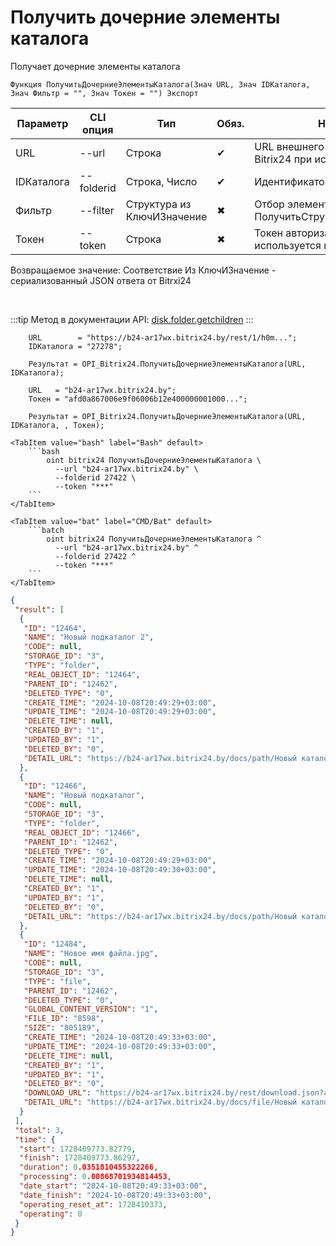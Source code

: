 ﻿---
sidebar_position: 7
---


# Получить дочерние элементы каталога
 Получает дочерние элементы каталога



`Функция ПолучитьДочерниеЭлементыКаталога(Знач URL, Знач IDКаталога, Знач Фильтр = "", Знач Токен = "") Экспорт`

  | Параметр | CLI опция | Тип | Обяз. | Назначение |
  |-|-|-|-|-|
  | URL | --url | Строка | &#x2714; | URL внешнего вебхука или адрес Bitrix24 при использовании токена |
  | IDКаталога | --folderid | Строка, Число | &#x2714; | Идентификатор каталога |
  | Фильтр | --filter | Структура из КлючИЗначение | &#x2716; | Отбор элементов (См. ПолучитьСтруктуруФильтраКаталога) |
  | Токен | --token | Строка | &#x2716; | Токен авторизации, если используется не вебхук |

  
  Возвращаемое значение:   Соответствие Из КлючИЗначение - сериализованный JSON ответа от Bitrxi24

<br/>

:::tip
Метод в документации API: [disk.folder.getchildren](https://dev.1c-bitrix.ru/rest_help/disk/folder/disk_folder_getchildren.php)
:::
<br/>



```bsl title="Пример использования для 1С:Предприятие/OneScript"
    URL        = "https://b24-ar17wx.bitrix24.by/rest/1/h0m...";
    IDКаталога = "27278";

    Результат = OPI_Bitrix24.ПолучитьДочерниеЭлементыКаталога(URL, IDКаталога);

    URL   = "b24-ar17wx.bitrix24.by";
    Токен = "afd0a867006e9f06006b12e400000001000...";

    Результат = OPI_Bitrix24.ПолучитьДочерниеЭлементыКаталога(URL, IDКаталога, , Токен);
```
    

 <Tabs>
  
    <TabItem value="bash" label="Bash" default>
        ```bash
            oint bitrix24 ПолучитьДочерниеЭлементыКаталога \
              --url "b24-ar17wx.bitrix24.by" \
              --folderid 27422 \
              --token "***"
        ```
    </TabItem>
  
    <TabItem value="bat" label="CMD/Bat" default>
        ```batch
            oint bitrix24 ПолучитьДочерниеЭлементыКаталога ^
              --url "b24-ar17wx.bitrix24.by" ^
              --folderid 27422 ^
              --token "***"
        ```
    </TabItem>
</Tabs>


```json title="Результат"
{
 "result": [
  {
   "ID": "12464",
   "NAME": "Новый подкаталог 2",
   "CODE": null,
   "STORAGE_ID": "3",
   "TYPE": "folder",
   "REAL_OBJECT_ID": "12464",
   "PARENT_ID": "12462",
   "DELETED_TYPE": "0",
   "CREATE_TIME": "2024-10-08T20:49:29+03:00",
   "UPDATE_TIME": "2024-10-08T20:49:29+03:00",
   "DELETE_TIME": null,
   "CREATED_BY": "1",
   "UPDATED_BY": "1",
   "DELETED_BY": "0",
   "DETAIL_URL": "https://b24-ar17wx.bitrix24.by/docs/path/Новый каталог/Новый подкаталог 2"
  },
  {
   "ID": "12466",
   "NAME": "Новый подкаталог",
   "CODE": null,
   "STORAGE_ID": "3",
   "TYPE": "folder",
   "REAL_OBJECT_ID": "12466",
   "PARENT_ID": "12462",
   "DELETED_TYPE": "0",
   "CREATE_TIME": "2024-10-08T20:49:29+03:00",
   "UPDATE_TIME": "2024-10-08T20:49:30+03:00",
   "DELETE_TIME": null,
   "CREATED_BY": "1",
   "UPDATED_BY": "1",
   "DELETED_BY": "0",
   "DETAIL_URL": "https://b24-ar17wx.bitrix24.by/docs/path/Новый каталог/Новый подкаталог"
  },
  {
   "ID": "12484",
   "NAME": "Новое имя файла.jpg",
   "CODE": null,
   "STORAGE_ID": "3",
   "TYPE": "file",
   "PARENT_ID": "12462",
   "DELETED_TYPE": "0",
   "GLOBAL_CONTENT_VERSION": "1",
   "FILE_ID": "8598",
   "SIZE": "805189",
   "CREATE_TIME": "2024-10-08T20:49:33+03:00",
   "UPDATE_TIME": "2024-10-08T20:49:33+03:00",
   "DELETE_TIME": null,
   "CREATED_BY": "1",
   "UPDATED_BY": "1",
   "DELETED_BY": "0",
   "DOWNLOAD_URL": "https://b24-ar17wx.bitrix24.by/rest/download.json?auth=717e0567006e9f06006b12e400000001000007c2ebc8f80264531d4fc09a27052a7fe2&token=disk%7CaWQ9MTI0ODQmXz13ZmZYeEVGUlYxMGZ3ZkFiRGRkNzMwaVdxemJZblVnYQ%3D%3D%7CImRvd25sb2FkfGRpc2t8YVdROU1USTBPRFFtWHoxM1ptWlllRVZHVWxZeE1HWjNaa0ZpUkdSa056TXdhVmR4ZW1KWmJsVm5ZUT09fDcxN2UwNTY3MDA2ZTlmMDYwMDZiMTJlNDAwMDAwMDAxMDAwMDA3YzJlYmM4ZjgwMjY0NTMxZDRmYzA5YTI3MDUyYTdmZTIi.B3XddP%2FBGE1sSooNNYv4OIYxMWO96RY5ZDzpO%2BF1FDw%3D",
   "DETAIL_URL": "https://b24-ar17wx.bitrix24.by/docs/file/Новый каталог/Новое имя файла.jpg"
  }
 ],
 "total": 3,
 "time": {
  "start": 1728409773.82779,
  "finish": 1728409773.86297,
  "duration": 0.0351810455322266,
  "processing": 0.00868701934814453,
  "date_start": "2024-10-08T20:49:33+03:00",
  "date_finish": "2024-10-08T20:49:33+03:00",
  "operating_reset_at": 1728410373,
  "operating": 0
 }
}
```
